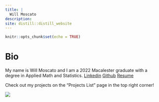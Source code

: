 ```yaml
---
title: |
  Will Moscato
description: 
site: distill::distill_website
---
```


```r
knitr::opts_chunk$set(echo = TRUE)
```
# Bio
My name is Will Moscato and I am a 2022 Macalester graduate with a degree in Applied Math and Statistics.
[Linkedin](https://www.linkedin.com/in/william-moscato-716708180/)
[Github](https://github.com/willmoscato?tab=repositories)
[Resume](https://docs.google.com/document/d/17tK0QK8pQ0sjOssxlcmZKS3dywJYZnXcw1z1cpmDp6o/edit?usp=sharing)


Check out my projects on the "Projects List" page in the top right corner!


![](Moscato_Will.jpg)


